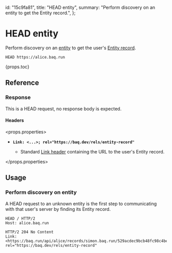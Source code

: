   id: "15c9fa81",
  title: "HEAD entity",
  summary:
    "Perform discovery on an entity to get the Entity record.",
};

# HEAD entity

Perform discovery on an [entity](deae588f#entity) to get the user's [Entity record](375c4ea9).

```httpcli
HEAD https://alice.baq.run
```

{props.toc}

## Reference

### Response

This is a HEAD request, no response body is expected.

#### Headers

<props.properties>

- **`Link: <...>; rel="https://baq.dev/rels/entity-record"`**

  - Standard [Link header](https://developer.mozilla.org/en-US/docs/Web/HTTP/Headers/Link) containing the URL to the user's Entity record.

</props.properties>

## Usage

### Perform discovery on entity

A HEAD request to an unknown entity is the first step to communicating with that user's server by finding its Entity record.

```http
HEAD / HTTP/2
Host: alice.baq.run
```

```http
HTTP/2 204 No Content
Link: <https://baq.run/api/alice/records/simon.baq.run/529acdec9bcb48fc98c4be5271f0f698>; rel="https://baq.dev/rels/entity-record"
```
